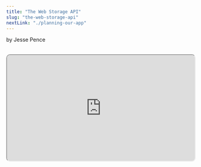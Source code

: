 ```yaml
---
title: "The Web Storage API"
slug: "the-web-storage-api"
nextLink: "./planning-our-app"
---
```




by Jesse Pence

<Cat />

<br />

<iframe
  style="height: fit-content; aspect-ratio: 16/9; width: 100%; border-radius: 10px; shadow: 0 10px 10px 0 rgba(0, 0, 0, 0.2);"
  src="https://www.youtube.com/embed/j5NfTd9jATY"
  id="ytplayer"
/>

<br />

## **Table of Contents**

<br />

<a href="#introduction">Introduction</a>
<a href="#comparison">Cookies</a>
<a href="#local-storage-and-demo">Local Storage and Demo</a>
<a href="#indexed-db-and-session-storage">IndexedDB and Session Storage</a>
<a href="#conclusion">Conclusion</a>

<br />

## **Introduction**

<br />

So, in our chapter on state, we talked about persisting user interaction so that we don't lose everything when the page reloads. The question is: How do we make that happen when the server sends the exact same file every time? Most of you probably already know, but the answer lies in storing information on the user's PC in one way or another. Traditionally, this has been done through something called cookies.

<br />

## **Cookies**

<br />

If the information that you want to store is in any way private to the user, that will of course require server-side authentication in some way-- even OAuth uses Google/Github/**someone**'s server. HTTP-only cookies are very secure if you do them right, so they are a good option for storing private information. However, they require an entire server-side framework to implement correctly which is more than our little 10 line server can handle. And, we're simply designing a shopping app that needs to remember the user's cart. In real life, this is not far from the amount of information that one needs to build an e-commerce app as long as you use an external payment provider like Stripe.

<br />

Cookies do have a few inherit issues as well. They are sent with every request, which is a lot of unnecessary data. They are also limited to 4kb, which is not a lot of space. Neither of those are issues for us, but they also expire after a certain amount of time, which is not ideal for a shopping cart. And, while setting and getting a cookie is much easier than many things in web development, there is another option that is even easier: Local Storage.

<br />

## **Local Storage and Demo**

<br />

Local Storage is a great option for storing small amounts of non-essential data. It is not particularly secure however, so you should stick with HTTP-only cookies for private data as even the most basic of attacks can get access to local storage. So, before we end this lesson and start building the entire shopping app, let's do a quick demonstration showing how the localStorage concept works.

<br />

<div
  style={{
    maxWidth: "100%",
    overflow: "auto",
    borderRadius: "5px",
    fontSize: "1.3rem",
  }}
>
    index.html
    ```html
<!-- Meta Tags, etc. -->
  <style>
    #container {
      display: flex;
      flex-direction: column;
      align-items: center;
      justify-content: center;
      height: 90vh;
      width: 50vw;
    }
  </style>
  <body>
    <label for="color-picker">Pick a color</label>
    <input type="color" id="color-picker" />
    <div id="container">
      <p>
        This container will remember your favorite color, even if you close the
        browser.
      </p>
    </div>
    <script defer>
      const container = document.getElementById("container")
      const colorPicker = document.getElementById("color-picker")
      const color = localStorage.getItem("favColor")
      if (color) {
        container.style.backgroundColor = color
        colorPicker.value = color
      }
      colorPicker.addEventListener("change", (e) => {
        container.style.backgroundColor = e.target.value
        localStorage.setItem("favColor", e.target.value)
      })
    </script>
  </body>
</html>
```
</div>

<br />

Alright, save the file, and let's boot it up:

http://localhost:3000

<br />

<iframe
  style="height: fit-content; aspect-ratio: 16/9; width: 100%; border: 2px solid #000; border-radius: 10px;"
  src="/demos/csr/ch8/demo/"
  id="demo"
/>

<br />

Feel free to close the browser and open it again. Or, if you're just using my demos for reference, right click on it and press 'reload frame'. The color will still be there.

<br />

It's important to understand that this is not essential to or restricted by our use of client-side routing. Nothing is stopping you from supplying the user's data from the server upon each page load request. I just wanted to demonstrate how easy localStorage is to work with, and how handy it can be for client-side situations like these.

<br />

However, I will stress once again that Local Storage should not be used for any kind of private information unless you are very confident in your encryption method. You just saw how easy it was to retrieve a value using plain old JavaScript. Even if your information is encrypted, it's better to use the built-in protections and tested reliability of HTTP-only cookies in my opinion. While this is not an authentication lesson, we will discuss some more concerns in chapter 15. But, since we don't have any authentication and it only takes a couple of lines of additional code, it looks like Local Storage is perfect for our use case.

<br />

To check out what you're currently holding in Local Storage, just hit f12 in the browser and then click on the application tab. Scroll down to Local Storage, and you should see the list of key/value pairs to the right. To clarify, the items in Local Storage are always stored as strings. If you have a more complex object that you want to store as a string, make sure that you use the JSON.stringify function on it before storing it (and JSON.parse when you take it out of storage.) We'll be using this in our app to store the cart as an array of objects.

<br />

## **IndexedDB and Session Storage**

<br />

As you can see, you can hold quite a bit in here, and if you ever have issues, the IndexedDB API is even better. The IndexedDB is a NoSQL database that is built into the browser. It is a bit more complicated to use, but it is a great option for storing large amounts of data. This is especially true if you want it to be available offline.

<br />

Session Storage is another option. It is similar to Local Storage except that it is deleted after the tab or window is closed-- which is already the default for our app's state since it is only one page. So, much of the traditional usage for session storage in Multi-Page Apps does not apply to us here. However, one way that session storage can be useful on a single page app is storing our state when users go to another website from the same browser window.

<br />

In our page that loaded the colors from the search parameters, the only state in the app was passed down from the URL and that was why we were able to restore it completely when we clicked backwards and forwards-- even from another website entirely. However, with apps with complex internal state, much of this can be lost when the user browses to another page. If we want to restore that app state on a popState event, one way of doing that is putting it in Session Storage during the onBeforeUnload event that happens when every page is closed. Then, you can just check if anything is in there on each popState event.

<br />

## **Conclusion**

<br />

Generally, in Single Page Applications, there are few things that fit in the gaps between simple, transient data that you want to store in a normal cookie; important, transient data that should to be saved in a HTTP-only cookie; complex, long-lived data that is suited to the indexedDB API; and utilitarian, long-lived data that can live in Local Storage. Here's a quick table to help you understand:

<br />

<div id="table" style="max-width: 100%; overflow: auto; border: 2px solid #000; border-radius: 10px;">

| _API_                 | _Data Persistence_ | _Data Importance_ | _Data Complexity_ |
| --------------------- | ------------------ | ----------------- | ----------------- |
| **Cookies**           | Transient          | Unimportant       | Simple            |
| **HTTP-only Cookies** | Transient          | Important         | Simple            |
| **Session Storage**   | Transient          | Unimportant       | Complex           |
| **Local Storage**     | Persistent         | Unimportant       | Simple            |
| **IndexedDB**         | Persistent         | Important         | Complex           |

</div>

<br />

We won't be implementing any Session Storage in this app, and honestly, I don't use normal cookies or session storage very much when building SPA's. But, here's a tweet with more details about using it for breadcrumbs. [^3]

<br />

As you can see, between the Web Storage API and cookies, we have a lot of options for storing data. Intelligently designed apps like Wordle are wise to leverage these APIs to give users a feeling of continuity upon page load without the need for unnecessary server requests. It just comes down to knowing what data you want to persist and why.

<br />

As I said, we will be using Local Storage for our shopping app. It is a simple and easy way to store data that we want to remain across both page loads and browser sessions. Who needs a server and a database when you have Local Storage? (Actual shopping apps... that's who.)

<br />

We now have all the tools we need to build our shopping app. However, building a client-side router is not something to approach lightly so we will be doing this bit-by-bit. In the next lesson, we're

<br />

As always, here's the code for today:

<div
  style={{
    maxWidth: "100%",
    overflow: "auto",
    borderRadius: "5px",
    fontSize: "1.3rem",
  }}
>
  https://www.github.com/jazzypants1989/astro-solid-blog/tree/main/src/pages/demos/csr/ch8
</div>

<br />

[^1]: 1:
[^2]: 2:
[^3]: 3: [Ryan Florence's tweet about using session storage for breadcrumbs](https://twitter.com/ryanflorence/status/1597633832173285376)
